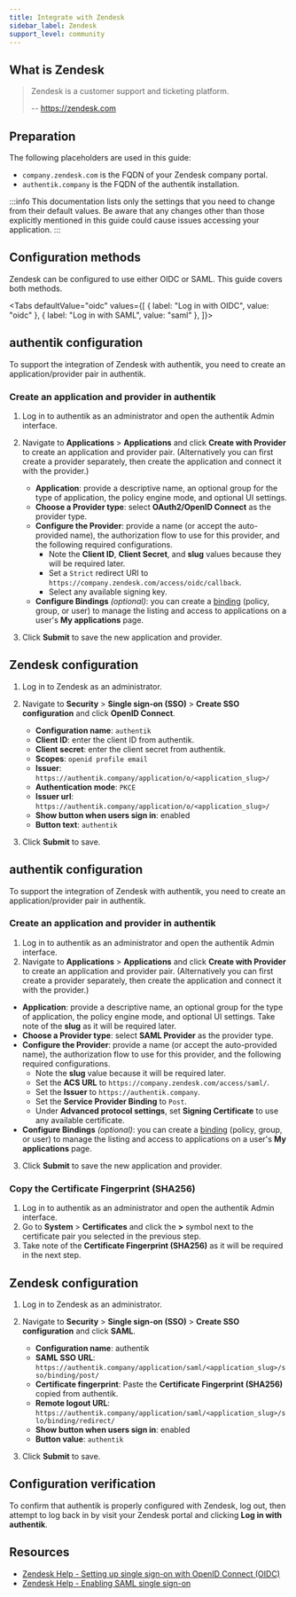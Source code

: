 ```yaml
---
title: Integrate with Zendesk
sidebar_label: Zendesk
support_level: community
---
```



## What is Zendesk

> Zendesk is a customer support and ticketing platform.
>
> -- https://zendesk.com

## Preparation

The following placeholders are used in this guide:

- `company.zendesk.com` is the FQDN of your Zendesk company portal.
- `authentik.company` is the FQDN of the authentik installation.

:::info
This documentation lists only the settings that you need to change from their default values. Be aware that any changes other than those explicitly mentioned in this guide could cause issues accessing your application.
:::

## Configuration methods

Zendesk can be configured to use either OIDC or SAML. This guide covers both methods.

<Tabs
  defaultValue="oidc"
  values={[
    { label: "Log in with OIDC", value: "oidc" },
    { label: "Log in with SAML", value: "saml" },
  ]}>
  <TabItem value="oidc">

## authentik configuration

To support the integration of Zendesk with authentik, you need to create an application/provider pair in authentik.

### Create an application and provider in authentik

1. Log in to authentik as an administrator and open the authentik Admin interface.
2. Navigate to **Applications** > **Applications** and click **Create with Provider** to create an application and provider pair. (Alternatively you can first create a provider separately, then create the application and connect it with the provider.)
    - **Application**: provide a descriptive name, an optional group for the type of application, the policy engine mode, and optional UI settings.
    - **Choose a Provider type**: select **OAuth2/OpenID Connect** as the provider type.
    - **Configure the Provider**: provide a name (or accept the auto-provided name), the authorization flow to use for this provider, and the following required configurations.
        - Note the **Client ID**, **Client Secret**, and **slug** values because they will be required later.
        - Set a `Strict` redirect URI to `https://company.zendesk.com/access/oidc/callback`.
        - Select any available signing key.
    - **Configure Bindings** _(optional)_: you can create a [binding](/docs/add-secure-apps/flows-stages/bindings/) (policy, group, or user) to manage the listing and access to applications on a user's **My applications** page.

3. Click **Submit** to save the new application and provider.

## Zendesk configuration

1. Log in to Zendesk as an administrator.
2. Navigate to **Security** > **Single sign-on (SSO)** > **Create SSO configuration** and click **OpenID Connect**.
    - **Configuration name**: `authentik`
    - **Client ID**: enter the client ID from authentik.
    - **Client secret**: enter the client secret from authentik.
    - **Scopes**: `openid profile email`
    - **Issuer**: `https://authentik.company/application/o/<application_slug>/`
    - **Authentication mode**: `PKCE`
    - **Issuer url**: `https://authentik.company/application/o/<application_slug>/`
    - **Show button when users sign in**: enabled
    - **Button text**: `authentik`

3. Click **Submit** to save.

  </TabItem>
  <TabItem value="saml">

## authentik configuration

To support the integration of Zendesk with authentik, you need to create an application/provider pair in authentik.

### Create an application and provider in authentik

1. Log in to authentik as an administrator and open the authentik Admin interface.
2. Navigate to **Applications** > **Applications** and click **Create with Provider** to create an application and provider pair. (Alternatively you can first create a provider separately, then create the application and connect it with the provider.)

- **Application**: provide a descriptive name, an optional group for the type of application, the policy engine mode, and optional UI settings. Take note of the **slug** as it will be required later.
- **Choose a Provider type**: select **SAML Provider** as the provider type.
- **Configure the Provider**: provide a name (or accept the auto-provided name), the authorization flow to use for this provider, and the following required configurations.
    - Note the **slug** value because it will be required later.
    - Set the **ACS URL** to `https://company.zendesk.com/access/saml/`.
    - Set the **Issuer** to `https://authentik.company`.
    - Set the **Service Provider Binding** to `Post`.
    - Under **Advanced protocol settings**, set **Signing Certificate** to use any available certificate.
- **Configure Bindings** _(optional)_: you can create a [binding](/docs/add-secure-apps/flows-stages/bindings/) (policy, group, or user) to manage the listing and access to applications on a user's **My applications** page.

3. Click **Submit** to save the new application and provider.

### Copy the Certificate Fingerprint (SHA256)

1. Log in to authentik as an administrator and open the authentik Admin interface.
2. Go to **System** > **Certificates** and click the **>** symbol next to the certificate pair you selected in the previous step.
3. Take note of the **Certificate Fingerprint (SHA256)** as it will be required in the next step.

## Zendesk configuration

1. Log in to Zendesk as an administrator.
2. Navigate to **Security** > **Single sign-on (SSO)** > **Create SSO configuration** and click **SAML**.
    - **Configuration name**: authentik
    - **SAML SSO URL**: `https://authentik.company/application/saml/<application_slug>/sso/binding/post/`
    - **Certificate fingerprint**: Paste the **Certificate Fingerprint (SHA256)** copied from authentik.
    - **Remote logout URL**: `https://authentik.company/application/saml/<application_slug>/slo/binding/redirect/`
    - **Show button when users sign in**: enabled
    - **Button value**: `authentik`

3. Click **Submit** to save.

  </TabItem>
</Tabs>

## Configuration verification

To confirm that authentik is properly configured with Zendesk, log out, then attempt to log back in by visit your Zendesk portal and clicking **Log in with authentik**.

## Resources

- [Zendesk Help - Setting up single sign-on with OpenID Connect (OIDC)](https://support.zendesk.com/hc/en-us/articles/7957465432474-Setting-up-single-sign-on-with-OpenID-Connect-OIDC)
- [Zendesk Help - Enabling SAML single sign-on](https://support.zendesk.com/hc/en-us/articles/4408887505690-Enabling-SAML-single-sign-on)
